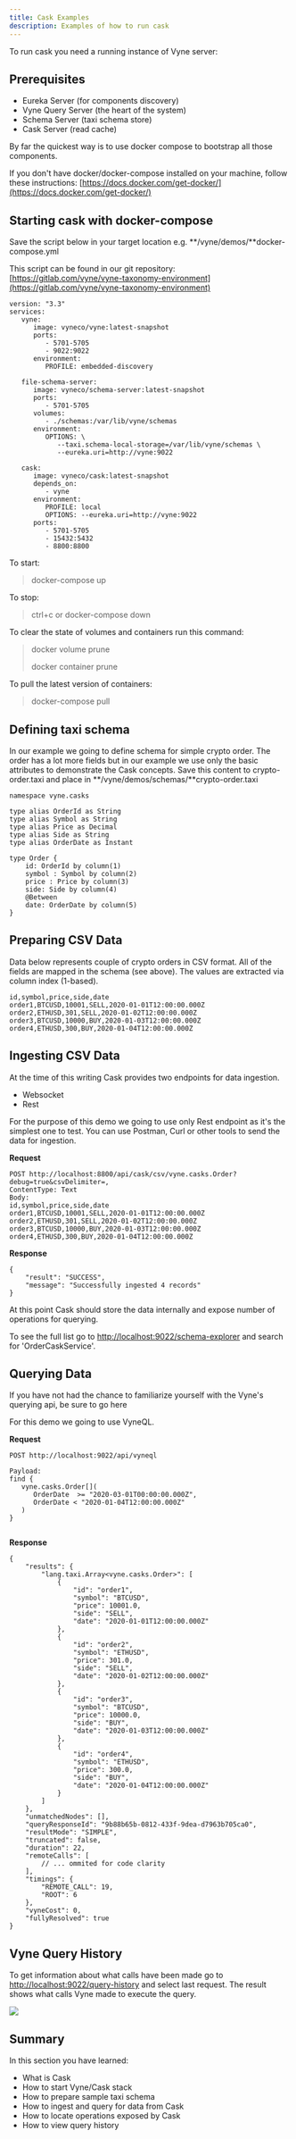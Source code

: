 ```yaml
---
title: Cask Examples
description: Examples of how to run cask
---
```



To run cask you need a running instance of Vyne server:

## Prerequisites

* Eureka Server \(for components discovery\)
* Vyne Query Server \(the heart of the system\)
* Schema Server \(taxi schema store\)
* Cask Server \(read cache\)

By far the quickest way is to use docker compose to bootstrap all those components.

If you don't have docker/docker-compose installed on your machine, follow these instructions: [https://docs.docker.com/get-docker/](https://docs.docker.com/get-docker/)

## Starting cask with docker-compose

Save the script below in your target location e.g. **/vyne/demos/**docker-compose.yml

This script can be found in our git repository: [https://gitlab.com/vyne/vyne-taxonomy-environment](https://gitlab.com/vyne/vyne-taxonomy-environment)

```text
version: "3.3"
services:
   vyne:
      image: vyneco/vyne:latest-snapshot
      ports:
         - 5701-5705
         - 9022:9022
      environment:
         PROFILE: embedded-discovery

   file-schema-server:
      image: vyneco/schema-server:latest-snapshot
      ports:
         - 5701-5705
      volumes:
         - ./schemas:/var/lib/vyne/schemas
      environment:
         OPTIONS: \
            --taxi.schema-local-storage=/var/lib/vyne/schemas \
            --eureka.uri=http://vyne:9022

   cask:
      image: vyneco/cask:latest-snapshot
      depends_on:
         - vyne
      environment:
         PROFILE: local
         OPTIONS: --eureka.uri=http://vyne:9022
      ports:
         - 5701-5705
         - 15432:5432
         - 8800:8800

```

To start:

> docker-compose up

To stop:

> ctrl+c or docker-compose down

To clear the state of volumes and containers run this command:

> docker volume prune
>
> docker container prune

To pull the latest version of containers:

> docker-compose pull

## Defining taxi schema

In our example we going to define schema for simple crypto order. The order has a lot more fields but in our example we use only the basic attributes to demonstrate the Cask concepts. Save this content to crypto-order.taxi and place in **/vyne/demos/schemas/**crypto-order.taxi

```text
namespace vyne.casks

type alias OrderId as String
type alias Symbol as String
type alias Price as Decimal
type alias Side as String
type alias OrderDate as Instant

type Order {
    id: OrderId by column(1)
    symbol : Symbol by column(2)
    price : Price by column(3)
    side: Side by column(4)
    @Between
    date: OrderDate by column(5)
}
```

## Preparing CSV Data

Data below represents couple of crypto orders in CSV format. All of the fields are mapped in the schema \(see above\). The values are extracted via column index \(1-based\).

```text
id,symbol,price,side,date
order1,BTCUSD,10001,SELL,2020-01-01T12:00:00.000Z
order2,ETHUSD,301,SELL,2020-01-02T12:00:00.000Z
order3,BTCUSD,10000,BUY,2020-01-03T12:00:00.000Z
order4,ETHUSD,300,BUY,2020-01-04T12:00:00.000Z
```

## Ingesting CSV Data

At the time of this writing Cask provides two endpoints for data ingestion.

* Websocket
* Rest

For the purpose of this demo we going to use only Rest endpoint as it's the simplest one to test. You can use Postman, Curl or other tools to send the data for ingestion.

**Request**

```text
POST http://localhost:8800/api/cask/csv/vyne.casks.Order?debug=true&csvDelimiter=,
ContentType: Text
Body:
id,symbol,price,side,date
order1,BTCUSD,10001,SELL,2020-01-01T12:00:00.000Z
order2,ETHUSD,301,SELL,2020-01-02T12:00:00.000Z
order3,BTCUSD,10000,BUY,2020-01-03T12:00:00.000Z
order4,ETHUSD,300,BUY,2020-01-04T12:00:00.000Z
```

**Response**

```text
{
    "result": "SUCCESS",
    "message": "Successfully ingested 4 records"
}
```

At this point Cask should store the data internally and expose number of operations for querying.

To see the full list go to [http://localhost:9022/schema-explorer](http://localhost:9022/schema-explorer) and search for 'OrderCaskService'.

## Querying Data

If you have not had the chance to familiarize yourself with the Vyne's querying api, be sure to go <Link to="../../querying-with-vyne/query-api">here</Link>

For this demo we going to use VyneQL.

**Request**

```text
POST http://localhost:9022/api/vyneql

Payload:
find {
   vyne.casks.Order[](
      OrderDate  >= "2020-03-01T00:00:00.000Z",
      OrderDate < "2020-01-04T12:00:00.000Z"
   )
}


```

**Response**

```text
{
    "results": {
        "lang.taxi.Array<vyne.casks.Order>": [
            {
                "id": "order1",
                "symbol": "BTCUSD",
                "price": 10001.0,
                "side": "SELL",
                "date": "2020-01-01T12:00:00.000Z"
            },
            {
                "id": "order2",
                "symbol": "ETHUSD",
                "price": 301.0,
                "side": "SELL",
                "date": "2020-01-02T12:00:00.000Z"
            },
            {
                "id": "order3",
                "symbol": "BTCUSD",
                "price": 10000.0,
                "side": "BUY",
                "date": "2020-01-03T12:00:00.000Z"
            },
            {
                "id": "order4",
                "symbol": "ETHUSD",
                "price": 300.0,
                "side": "BUY",
                "date": "2020-01-04T12:00:00.000Z"
            }
        ]
    },
    "unmatchedNodes": [],
    "queryResponseId": "9b88b65b-0812-433f-9dea-d7963b705ca0",
    "resultMode": "SIMPLE",
    "truncated": false,
    "duration": 22,
    "remoteCalls": [
        // ... ommited for code clarity
    ],
    "timings": {
        "REMOTE_CALL": 19,
        "ROOT": 6
    },
    "vyneCost": 0,
    "fullyResolved": true
}
```

## Vyne Query History

To get information about what calls have been made go to [http://localhost:9022/query-history](http://localhost:9022/query-history) and select last request. The result shows what calls Vyne made to execute the query.

![](/assets/image%20%2815%29.png)

## Summary

In this section you have learned:

* What is Cask
* How to start Vyne/Cask stack
* How to prepare sample taxi schema
* How to ingest and query for data from Cask
* How to locate operations exposed by Cask
* How to view query history

